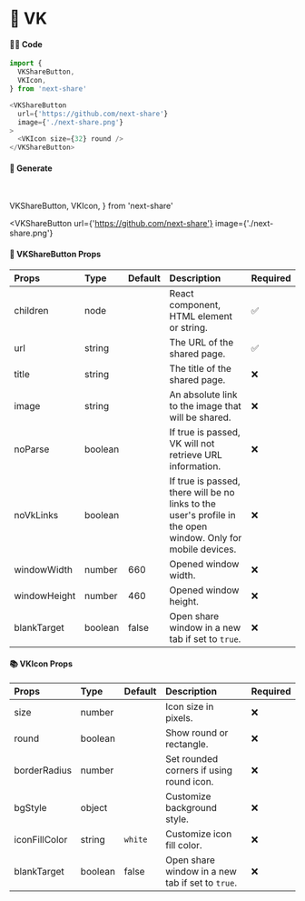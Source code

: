 # 🎀 VK

#### 👨‍💻 Code

```js copy
import {
  VKShareButton,
  VKIcon,
} from 'next-share'

<VKShareButton
  url={'https://github.com/next-share'}
  image={'./next-share.png'}
>
  <VKIcon size={32} round />
</VKShareButton>
```

#### 🥰 Generate

<br />

  VKShareButton,
  VKIcon,
} from 'next-share'

<VKShareButton
  url={'https://github.com/next-share'}
  image={'./next-share.png'}
>
  <VKIcon size={32} round />
</VKShareButton>

#### 📖 VKShareButton Props

| Props | Type | Default | Description | Required |
| :--- | :--- | :--- | :--- | :--- |
| children | node |  | React component, HTML element or string. | ✅ |
| url | string |  | The URL of the shared page. | ✅ |
| title | string |  | The title of the shared page. | ❌ |
| image | string |  | An absolute link to the image that will be shared. | ❌ |
| noParse | boolean |  | If true is passed, VK will not retrieve URL information. | ❌ |
| noVkLinks | boolean |  | If true is passed, there will be no links to the user's profile in the open window. Only for mobile devices. | ❌ |
| windowWidth | number | 660 | Opened window width. | ❌ |
| windowHeight | number | 460 | Opened window height. | ❌ |
| blankTarget | boolean | false | Open share window in a new tab if set to `true`. | ❌ |

#### 📚 VKIcon Props

| Props | Type | Default | Description | Required |
| :--- | :--- | :--- | :--- | :--- |
| size | number |  | Icon size in pixels. | ❌ |
| round | boolean |  | Show round or rectangle. | ❌ |
| borderRadius | number |  | Set rounded corners if using round icon. | ❌ |
| bgStyle | object |  | Customize background style. | ❌ |
| iconFillColor | string | <code>white</code> | Customize icon fill color. | ❌ |
| blankTarget | boolean | false | Open share window in a new tab if set to `true`. | ❌ |
